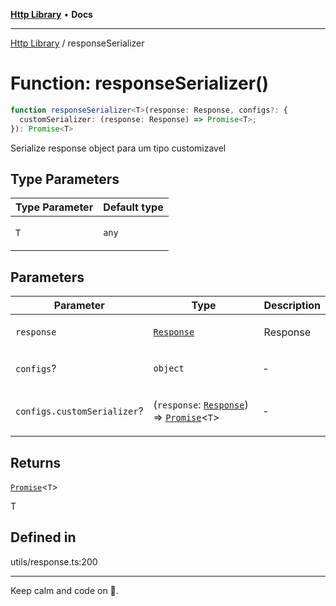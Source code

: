 
<Meta title="Libs/Http/functions/responseSerializer" />



[**Http Library**](/?path=/docs/libs-http-overview--page) • **Docs**

***

[Http Library](/?path=/docs/libs-http-overview--page) / responseSerializer

# Function: responseSerializer()

```ts
function responseSerializer<T>(response: Response, configs?: {
  customSerializer: (response: Response) => Promise<T>;
}): Promise<T>
```

Serialize response object para um tipo customizavel

## Type Parameters

<table>
<thead>
<tr>
<th>Type Parameter</th>
<th>Default type</th>
</tr>
</thead>
<tbody>
<tr>
<td>

`T`

</td>
<td>

`any`

</td>
</tr>
</tbody>
</table>

## Parameters

<table>
<thead>
<tr>
<th>Parameter</th>
<th>Type</th>
<th>Description</th>
</tr>
</thead>
<tbody>
<tr>
<td>

`response`

</td>
<td>

[`Response`](https://developer.mozilla.org/docs/Web/API/Response)

</td>
<td>

Response

</td>
</tr>
<tr>
<td>

`configs`?

</td>
<td>

`object`

</td>
<td>

&hyphen;

</td>
</tr>
<tr>
<td>

`configs.customSerializer`?

</td>
<td>

(`response`: [`Response`](https://developer.mozilla.org/docs/Web/API/Response)) => [`Promise`](https://developer.mozilla.org/docs/Web/JavaScript/Reference/Global_Objects/Promise)\<`T`\>

</td>
<td>

&hyphen;

</td>
</tr>
</tbody>
</table>

## Returns

[`Promise`](https://developer.mozilla.org/docs/Web/JavaScript/Reference/Global_Objects/Promise)\<`T`\>

T

## Defined in

utils/response.ts:200


***

Keep calm and code on 🤘.